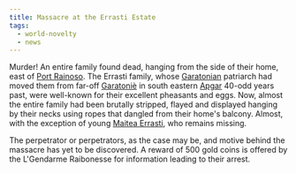 ```yaml
---
title: Massacre at the Errasti Estate
tags:
  - world-novelty
  - news
---
```


Murder! An entire family found dead, hanging from the side of their home, east
of [Port Rainoso](/world/locations/port-rainoso/). The Errasti family, whose
[Garatonian](/world/ethnicities/garatonian/) patriarch had moved them from
far-off [Garatoniè](/world/locations/garatonie/) in south eastern
[Apgar](/world/locations/apgar/) 40-odd years past, were well-known for their
excellent pheasants and eggs. Now, almost the entire family had been brutally
stripped, flayed and displayed hanging by their necks using ropes that dangled
from their home's balcony. Almost, with the exception of young
[Maitea Errasti](/world/characters/maitea-errasti/), who remains missing. 

The perpetrator or perpetrators, as the case may be, and motive behind the
massacre has yet to be discovered. A reward of 500 gold coins is offered by the
L'Gendarme Raibonesse for information leading to their arrest.
